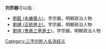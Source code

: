 '''刘宗器'''可以指：
* [[劉鉉_(永樂舉人)|劉鉉 (永樂舉人)]]，字宗器，明朝政治人物
* [[劉璉_(正統進士)|劉璉 (正統進士)]]，字宗器，明朝政治人物
* [[劉瑄_(景泰三甲進士)|劉瑄 (景泰三甲進士)]]，字宗器，明朝政治人物
{{disambig}}

[[Category:三字刘姓人名消歧义|Category:三字刘姓人名消歧义]]